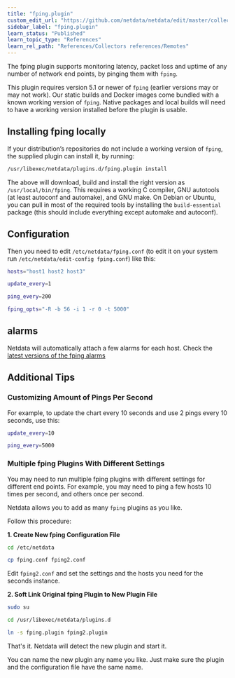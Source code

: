 ```yaml
---
title: "fping.plugin"
custom_edit_url: "https://github.com/netdata/netdata/edit/master/collectors/fping.plugin/README.md"
sidebar_label: "fping.plugin"
learn_status: "Published"
learn_topic_type: "References"
learn_rel_path: "References/Collectors references/Remotes"
---
```



The fping plugin supports monitoring latency, packet loss and uptime of any number of network end points,
by pinging them with `fping`.

This plugin requires version 5.1 or newer of `fping` (earlier versions may or may not work). Our static builds and
Docker images come bundled with a known working version of `fping`. Native packages and local builds will need to
have a working version installed before the plugin is usable.

## Installing fping locally

If your distribution’s repositories do not include a working version of `fping`, the supplied plugin can install
it, by running:

```sh
/usr/libexec/netdata/plugins.d/fping.plugin install
```

The above will download, build and install the right version as `/usr/local/bin/fping`. This requires a working C
compiler, GNU autotools (at least autoconf and automake), and GNU make. On Debian or Ubuntu, you can pull in most
of the required tools by installing the `build-essential` package (this should include everything except automake
and autoconf).

## Configuration

Then you need to edit `/etc/netdata/fping.conf` (to edit it on your system run
`/etc/netdata/edit-config fping.conf`) like this:

```sh
hosts="host1 host2 host3"

update_every=1

ping_every=200

fping_opts="-R -b 56 -i 1 -r 0 -t 5000"
```

## alarms

Netdata will automatically attach a few alarms for each host.
Check the [latest versions of the fping alarms](https://raw.githubusercontent.com/netdata/netdata/master/health/health.d/fping.conf)

## Additional Tips

### Customizing Amount of Pings Per Second

For example, to update the chart every 10 seconds and use 2 pings every 10 seconds, use this:

```sh
update_every=10

ping_every=5000
```

### Multiple fping Plugins With Different Settings

You may need to run multiple fping plugins with different settings for different end points.
For example, you may need to ping a few hosts 10 times per second, and others once per second.

Netdata allows you to add as many `fping` plugins as you like.

Follow this procedure:

**1. Create New fping Configuration File**

```sh
cd /etc/netdata

cp fping.conf fping2.conf
```

Edit `fping2.conf` and set the settings and the hosts you need for the seconds instance.

**2. Soft Link Original fping Plugin to New Plugin File**

```sh
sudo su

cd /usr/libexec/netdata/plugins.d

ln -s fping.plugin fping2.plugin
```

That's it. Netdata will detect the new plugin and start it.

You can name the new plugin any name you like.
Just make sure the plugin and the configuration file have the same name.


